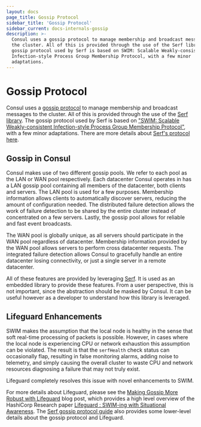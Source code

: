 ```yaml
---
layout: docs
page_title: Gossip Protocol
sidebar_title: 'Gossip Protocol'
sidebar_current: docs-internals-gossip
description: >-
  Consul uses a gossip protocol to manage membership and broadcast messages to
  the cluster. All of this is provided through the use of the Serf library. The
  gossip protocol used by Serf is based on SWIM: Scalable Weakly-consistent
  Infection-style Process Group Membership Protocol, with a few minor
  adaptations.
---
```


# Gossip Protocol

Consul uses a [gossip protocol](https://en.wikipedia.org/wiki/Gossip_protocol)
to manage membership and broadcast messages to the cluster. All of this is provided
through the use of the [Serf library](https://www.serf.io/). The gossip protocol
used by Serf is based on
["SWIM: Scalable Weakly-consistent Infection-style Process Group Membership Protocol"](http://www.cs.cornell.edu/info/projects/spinglass/public_pdfs/swim.pdf),
with a few minor adaptations. There are more details about [Serf's protocol here](https://www.serf.io/docs/internals/gossip.html).

## Gossip in Consul

Consul makes use of two different gossip pools. We refer to each pool as the
LAN or WAN pool respectively. Each datacenter Consul operates in has a LAN gossip pool
containing all members of the datacenter, both clients and servers. The LAN pool is
used for a few purposes. Membership information allows clients to automatically discover
servers, reducing the amount of configuration needed. The distributed failure detection
allows the work of failure detection to be shared by the entire cluster instead of
concentrated on a few servers. Lastly, the gossip pool allows for reliable and fast
event broadcasts.

The WAN pool is globally unique, as all servers should participate in the WAN pool
regardless of datacenter. Membership information provided by the WAN pool allows
servers to perform cross datacenter requests. The integrated failure detection
allows Consul to gracefully handle an entire datacenter losing connectivity, or just
a single server in a remote datacenter.

All of these features are provided by leveraging [Serf](https://www.serf.io/). It
is used as an embedded library to provide these features. From a user perspective,
this is not important, since the abstraction should be masked by Consul. It can be useful
however as a developer to understand how this library is leveraged.

<a name="lifeguard"></a>

## Lifeguard Enhancements

SWIM makes the assumption that the local node is healthy in the sense
that soft real-time processing of packets is possible. However, in cases
where the local node is experiencing CPU or network exhaustion this assumption
can be violated. The result is that the `serfHealth` check status can
occasionally flap, resulting in false monitoring alarms, adding noise to
telemetry, and simply causing the overall cluster to waste CPU and network
resources diagnosing a failure that may not truly exist.

Lifeguard completely resolves this issue with novel enhancements to SWIM.

For more details about Lifeguard, please see the
[Making Gossip More Robust with Lifeguard](https://www.hashicorp.com/blog/making-gossip-more-robust-with-lifeguard/)
blog post, which provides a high level overview of the HashiCorp Research paper
[Lifeguard : SWIM-ing with Situational Awareness](https://arxiv.org/abs/1707.00788). The
[Serf gossip protocol guide](https://www.serf.io/docs/internals/gossip.html#lifeguard)
also provides some lower-level details about the gossip protocol and Lifeguard.
